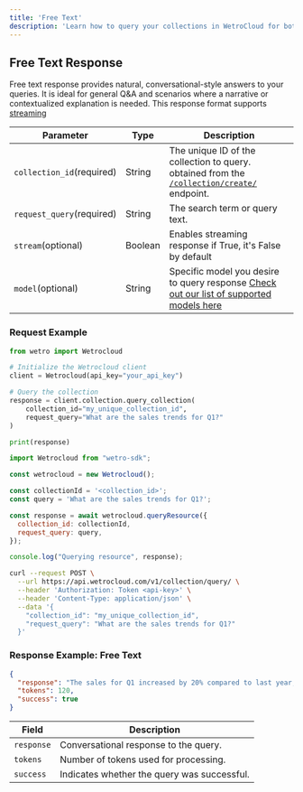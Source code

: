 ---
title: 'Free Text'
description: 'Learn how to query your collections in WetroCloud for both free text'
---

## Free Text Response

Free text response provides natural, conversational-style answers to your queries. It is ideal for general Q&A and scenarios where a narrative or contextualized explanation is needed. 
This response format supports [streaming](query-streaming)

| Parameter           | Type   | Description                                                                 |
|-------------------------|--------|-----------------------------------------------------------------------------|
| `collection_id`(required) | String | The unique ID of the collection to query. obtained from the [`/collection/create/`](create) endpoint.  |
| `request_query`(required) | String | The search term or query text.                                              |
| `stream`(optional)  | Boolean | Enables streaming response if True, it's False by default|
| `model`(optional)   | String | Specific model you desire to query response [Check out our list of supported models here](models)|

### Request Example
<CodeGroup>

```python Python
from wetro import Wetrocloud

# Initialize the Wetrocloud client
client = Wetrocloud(api_key="your_api_key")

# Query the collection
response = client.collection.query_collection(
    collection_id="my_unique_collection_id",
    request_query="What are the sales trends for Q1?"
)

print(response)
```

```javascript JavaScript
import Wetrocloud from "wetro-sdk";

const wetrocloud = new Wetrocloud();

const collectionId = '<collection_id>';
const query = 'What are the sales trends for Q1?';

const response = await wetrocloud.queryResource({
  collection_id: collectionId,
  request_query: query,
});

console.log("Querying resource", response);
```

```bash cURL
curl --request POST \
  --url https://api.wetrocloud.com/v1/collection/query/ \
  --header 'Authorization: Token <api-key>' \
  --header 'Content-Type: application/json' \
  --data '{
    "collection_id": "my_unique_collection_id",
    "request_query": "What are the sales trends for Q1?"
  }'
```
</CodeGroup>

### Response Example: Free Text

```json
{
  "response": "The sales for Q1 increased by 20% compared to last year, with online channels contributing significantly.",
  "tokens": 120,
  "success": true
}
```

| Field     | Description                                           |
|-----------|-------------------------------------------------------|
| `response` | Conversational response to the query.                |
| `tokens`   | Number of tokens used for processing.                |
| `success`  | Indicates whether the query was successful.          |